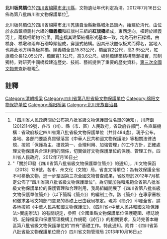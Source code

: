 {{msg:四川省文物保護單位
|名稱 = 北川板凳橋
|編號 = 161
|圖片 = 
|級別 = S8
|分類 = 
|時代 = [[清代|清代]]
|地点 = [[四川省|四川省]][[綿陽市|綿陽市]][[北川縣|北川縣]]
|坐標 =
|登錄 = 2012年7月16日
}}
'''北川板凳橋'''位於[[四川省|四川省]][[綿陽市|綿陽市]][[北川縣|北川縣]]，文物遺址年代判定為清。2012年7月16日公佈為第八批四川省文物保護單位<ref>「四川省人民政府關於公布第八批省級文物保護單位名單的通知」，川府函[2012]149號，各市（州）、縣（市、區）人民政府，省政府各部門、各直屬機構：省政府核定四川省第八批省級文物保護單位（共計484處），現予公布。各地、各部門要認真貫徹落實《中華人民共和國文物保護法》等相關法律法規，按照「保護為主、搶救第一、合理利用、加強管理」的工作方針，正確處理文物保護與合理利用的關係，切實做好文物保護單位的保護、管理工作。四川省人民政府，2012年7月16日</ref>。

北川板凳橋位於四川省綿陽市北川羌族自治縣新縣城永昌鎮內，始建於清代，由位於永昌鎮順義村六組的'''順義橋'''和紅旗村三組的'''紅旗橋'''組成，東西走向，橫跨於順義河上，兩橋相距約1公里。兩座橋其建築結構形式基本一致，均為石柱石樑橋，由橋身、橋墩和兩岸石砌埠頭組成，穿逗式結構。因其形狀酷似板凳而得名，當地人也將此地方稱為板凳橋。順義橋全長15.83公尺，橋面寬2公尺，高3.65公尺，紅旗橋全長12.05公尺，橋面寬1.1公尺，高3.6公尺。板凳橋建築結構簡潔樸實，形制獨特，對研究中國橋樑建造歷史、技術、藝術提供了重要的歷史資料。[[第三次全國文物普查|第三次全國文物普查]]新發現<ref>"「關於印發《四川省第八批省級文物保護單位簡介》的通知」，川文物保函〔2013〕128號，各市、州文化（文物）局，省直文博單位：為有效保護全省不可移動文物，進一步鞏固第三次全國文物普查成果，省政府於2012年7月核定公佈了“四川省第八批省級文物保護單位”。為切實加強和規範全省第八批省級文物保護單位的保護管理和合理利用，我局組織開展了《四川省第八批省級文物保護單位簡介》（以下簡稱《簡介》）的編制工作。該《簡介》在專家審核和徵求各地文物部門意見的基礎上已由我局核定。現將《簡介》印發全省，請各地按照《中華人民共和國文物保護法》、《四川省<中華人民共和國文物保護法>實施辦法》的有關規定，參照《全國重點文物保護單位保護範圍、標誌說明、記錄檔案和保護管理機構工作規範（試行）》的相關要求，及時完善本轄區第八批省級文物保護單位的“四有”基礎工作。特此通知。附件：《四川省第八批省級文物保護單位簡介》四川省文物管理局  2013年10月16日</ref>。
==註釋==
{{reflist}}
{{绵阳市境内的四川省文物保护单位}}
[[Category:清朝桥梁|Category:清朝桥梁]]
[[Category:四川省第八批省級文物保護單位|Category:四川省第八批省級文物保護單位]]
[[Category:绵阳文物保护单位|Category:绵阳文物保护单位]]
[[Category:绵阳桥梁|Category:绵阳桥梁]]
[[Category:北川羌族自治县|Category:北川羌族自治县]]